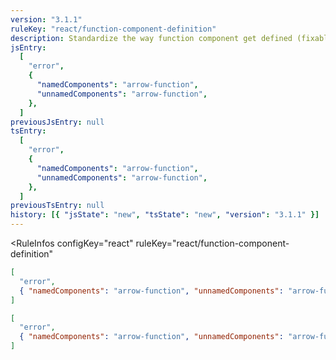 ```yaml
---
version: "3.1.1"
ruleKey: "react/function-component-definition"
description: Standardize the way function component get defined (fixable)
jsEntry:
  [
    "error",
    {
      "namedComponents": "arrow-function",
      "unnamedComponents": "arrow-function",
    },
  ]
previousJsEntry: null
tsEntry:
  [
    "error",
    {
      "namedComponents": "arrow-function",
      "unnamedComponents": "arrow-function",
    },
  ]
previousTsEntry: null
history: [{ "jsState": "new", "tsState": "new", "version": "3.1.1" }]
---
```


<RuleInfos 
  configKey="react" 
  ruleKey="react/function-component-definition" 
>

```json
[
  "error",
  { "namedComponents": "arrow-function", "unnamedComponents": "arrow-function" }
]
```

```json
[
  "error",
  { "namedComponents": "arrow-function", "unnamedComponents": "arrow-function" }
]
```

</RuleInfos>
